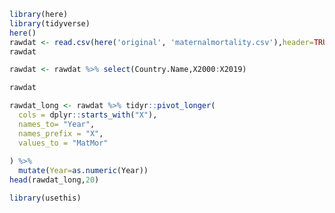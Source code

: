```r
library(here)
library(tidyverse)
here()
rawdat <- read.csv(here('original', 'maternalmortality.csv'),header=TRUE)
rawdat
```
```r
rawdat <- rawdat %>% select(Country.Name,X2000:X2019)

```


```r
rawdat
```

```r
rawdat_long <- rawdat %>% tidyr::pivot_longer(
  cols = dplyr::starts_with("X"),
  names_to= "Year",
  names_prefix = "X",
  values_to = "MatMor"
  
) %>%
  mutate(Year=as.numeric(Year))
head(rawdat_long,20)
```


```r
library(usethis)

```







